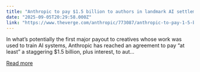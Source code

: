 ```yaml
---
title: "Anthropic to pay $1.5 billion to authors in landmark AI settlement"
date: "2025-09-05T20:29:58.000Z"
link: "https://www.theverge.com/anthropic/773087/anthropic-to-pay-1-5-billion-to-authors-in-landmark-ai-settlement"
---
```


In what’s potentially the first major payout to creatives whose work was used to train AI systems, Anthropic has reached an agreement to pay “at least” a staggering $1.5 billion, plus interest, to aut...

[Read more](https://www.theverge.com/anthropic/773087/anthropic-to-pay-1-5-billion-to-authors-in-landmark-ai-settlement)

